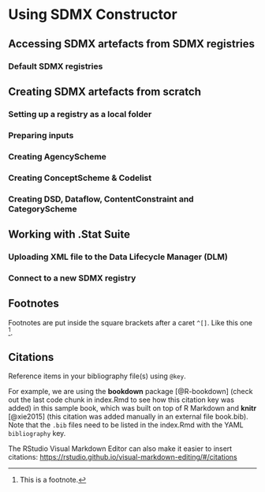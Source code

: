 # Using SDMX Constructor {#using-sdmx}

## Accessing SDMX artefacts from SDMX registries {#accessing-sdmx}

### Default SDMX registries

## Creating SDMX artefacts from scratch {#creating-sdmx}

### Setting up a registry as a local folder {#setting-up}

### Preparing inputs {#preparing-inputs}

### Creating AgencyScheme {#creating-agencyscheme}

### Creating ConceptScheme & Codelist {#creating-conceptscheme}

### Creating DSD, Dataflow, ContentConstraint and CategoryScheme {#creating-dsd}

## Working with .Stat Suite

### Uploading XML file to the Data Lifecycle Manager (DLM) {#upload-the}

### Connect to a new SDMX registry {#connect-to}


## Footnotes

Footnotes are put inside the square brackets after a caret `^[]`. Like this one ^[This is a footnote.]. 

## Citations

Reference items in your bibliography file(s) using `@key`.

For example, we are using the **bookdown** package [@R-bookdown] (check out the last code chunk in index.Rmd to see how this citation key was added) in this sample book, which was built on top of R Markdown and **knitr** [@xie2015] (this citation was added manually in an external file book.bib). 
Note that the `.bib` files need to be listed in the index.Rmd with the YAML `bibliography` key.


The RStudio Visual Markdown Editor can also make it easier to insert citations: <https://rstudio.github.io/visual-markdown-editing/#/citations>
